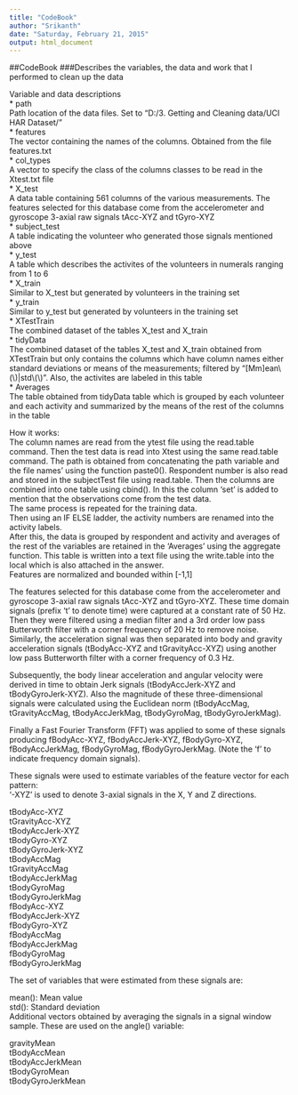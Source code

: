 ```yaml
---
title: "CodeBook"
author: "Srikanth"
date: "Saturday, February 21, 2015"
output: html_document
---
```


##CodeBook
###Describes the variables, the data and work that I performed to clean up the data

Variable and data descriptions  
* path  
Path location of the data files. Set to "D:/3. Getting and Cleaning data/UCI HAR Dataset/"  
* features  
The vector containing the names of the columns. Obtained from the file features.txt  
* col_types  
A vector to specify the class of the columns classes to be read in the Xtest.txt file  
* X_test  
A data table containing 561 columns of the various measurements. The features selected for this database come from the accelerometer and gyroscope 3-axial raw signals tAcc-XYZ and tGyro-XYZ  
* subject_test  
A table indicating the volunteer who generated those signals mentioned above  
* y_test  
A table which describes the activites of the volunteers in numerals ranging from 1 to 6  
* X_train  
Similar to X_test but generated by volunteers in the training set  
* y_train  
Similar to y_test but generated by volunteers in the training set  
* XTestTrain  
The combined dataset of the tables X_test and X_train  
* tidyData  
The combined dataset of the tables X_test and X_train obtained from XTestTrain but only contains the columns which have column names either standard deviations or means of the measurements; filtered by "[Mm]ean\\(\\)|std\\(\\)". Also, the activites are labeled in this table  
* Averages  
The table obtained from tidyData table which is grouped by each volunteer and each activity and summarized by the means of the rest of the columns in the table  
  
How it works:  
The column names are read from the ytest file using the read.table command. Then the test data is read into Xtest using the same read.table command. The path is obtained from concatenating the path variable and the file names' using the function paste0(). Respondent number is also read and stored in the subjectTest file using read.table. Then the columns are combined into one table using cbind(). In this the column 'set' is added to mention that the observations come from the test data.  
The same process is repeated for the training data.  
Then using an IF ELSE ladder, the activity numbers are renamed into the activity labels.  
After this, the data is grouped by respondent and activity and averages of the rest of the variables are retained in the 'Averages' using the aggregate function.   This table is written into a text file using the write.table into the local which is also attached in the answer.  
Features are normalized and bounded within [-1,1]  
  
The features selected for this database come from the accelerometer and gyroscope 3-axial raw signals tAcc-XYZ and tGyro-XYZ. These time domain signals (prefix 't' to denote time) were captured at a constant rate of 50 Hz. Then they were filtered using a median filter and a 3rd order low pass Butterworth filter with a corner frequency of 20 Hz to remove noise. Similarly, the acceleration signal was then separated into body and gravity acceleration signals (tBodyAcc-XYZ and tGravityAcc-XYZ) using another low pass Butterworth filter with a corner frequency of 0.3 Hz.   
  
Subsequently, the body linear acceleration and angular velocity were derived in time to obtain Jerk signals (tBodyAccJerk-XYZ and tBodyGyroJerk-XYZ). Also the magnitude of these three-dimensional signals were calculated using the Euclidean norm (tBodyAccMag, tGravityAccMag, tBodyAccJerkMag, tBodyGyroMag, tBodyGyroJerkMag).   
  
Finally a Fast Fourier Transform (FFT) was applied to some of these signals producing fBodyAcc-XYZ, fBodyAccJerk-XYZ, fBodyGyro-XYZ, fBodyAccJerkMag, fBodyGyroMag, fBodyGyroJerkMag. (Note the 'f' to indicate frequency domain signals).   
  
These signals were used to estimate variables of the feature vector for each pattern:    
'-XYZ' is used to denote 3-axial signals in the X, Y and Z directions.  
  
tBodyAcc-XYZ  
tGravityAcc-XYZ  
tBodyAccJerk-XYZ  
tBodyGyro-XYZ  
tBodyGyroJerk-XYZ  
tBodyAccMag  
tGravityAccMag  
tBodyAccJerkMag  
tBodyGyroMag  
tBodyGyroJerkMag  
fBodyAcc-XYZ  
fBodyAccJerk-XYZ  
fBodyGyro-XYZ  
fBodyAccMag  
fBodyAccJerkMag  
fBodyGyroMag  
fBodyGyroJerkMag  
  
The set of variables that were estimated from these signals are:  
  
mean(): Mean value  
std(): Standard deviation  
Additional vectors obtained by averaging the signals in a signal window sample.   These are used on the angle() variable:  
  
gravityMean  
tBodyAccMean  
tBodyAccJerkMean  
tBodyGyroMean  
tBodyGyroJerkMean  

